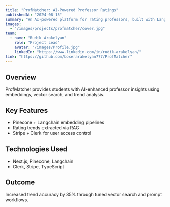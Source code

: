 ---
title: "ProfMatcher: AI-Powered Professor Ratings"
publishedAt: "2024-08-15"
summary: "An AI-powered platform for rating professors, built with Langchain, Pinecone, Clerk, and Next.js."
images:
  - "/images/projects/profmatcher/cover.jpg"
team:
  - name: "Rudik Arakelyan"
    role: "Project Lead"
    avatar: "/images/Profile.jpg"
    linkedIn: "https://www.linkedin.com/in/rudik-arakelyan/"
link: "https://github.com/boxerarakelyan777/ProfMatcher"
---

## Overview

ProfMatcher provides students with AI-enhanced professor insights using embeddings, vector search, and trend analysis.

## Key Features

- Pinecone + Langchain embedding pipelines
- Rating trends extracted via RAG
- Stripe + Clerk for user access control

## Technologies Used

- Next.js, Pinecone, Langchain
- Clerk, Stripe, TypeScript

## Outcome

Increased trend accuracy by 35% through tuned vector search and prompt workflows.
